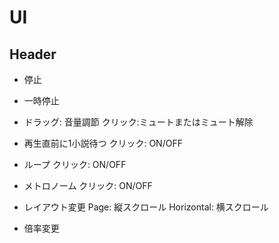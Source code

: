 
# UI

## Header

- <Stop /> 停止

- <Pause /> 一時停止
- <Volume /> ドラッグ: 音量調節 クリック:ミュートまたはミュート解除
- <CountIn /> 再生直前に1小説待つ クリック: ON/OFF
- <Loop /> ループ クリック: ON/OFF
- <Metronome /> メトロノーム クリック: ON/OFF
- <Layout /> レイアウト変更 Page: 縦スクロール Horizontal: 横スクロール
- <Zoom /> 倍率変更
